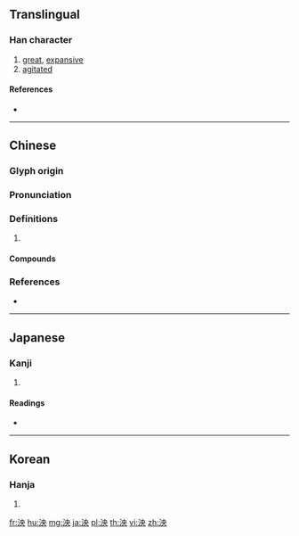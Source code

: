 {{character info/new}}
==Translingual==

===Han character===
{{Han char|rn=85|rad=水|as=05|sn=8|four=35130|canj=ELBK}}

# [[great]], [[expansive]]
# [[agitated]]

====References====
* {{Han ref|kx=0618.170|dkj=17326|dj=1014.010|hdz=31585.060|uh=6CF1|ud=27889|bh=AA74|bd=43636}}

----

==Chinese==
{{zh-forms}}

===Glyph origin===
{{Han etym}}

===Pronunciation===
{{zh-pron
|m=yāng
|c=joeng1,ong1
|mn=iaⁿ/iang
|mc=y
|oc=y
|cat=
}}

===Definitions===
{{zh-hanzi}}

# {{rfdef|zh}}

====Compounds====
{{zh-der|泱鬱|泱泱大國|泱泱|泱瀼|泱軋|泱漭|泱泱大風|鬱泱}}

===References===
* {{R:yue:mfccd}}

----

==Japanese==

===Kanji===
{{ja-kanji|grade=|rs=水05}}

# {{defn|lang=ja|sort=水05}}

====Readings====
* {{ja-readings|on=[[おう]] (ō), [[えい]] (ei)|kun=}}

----

==Korean==

===Hanja===
{{ko-hanja|hangeul=앙|eumhun=|rv=ang|mr=ang|y=ang}}

# {{defn|lang=ko|sort=水05}}

[[fr:泱]]
[[hu:泱]]
[[mg:泱]]
[[ja:泱]]
[[pl:泱]]
[[th:泱]]
[[vi:泱]]
[[zh:泱]]